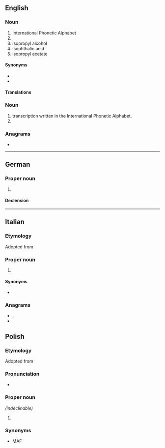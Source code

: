 ==English==

===Noun===

# International Phonetic Alphabet
# 
# isopropyl alcohol
# isophthalic acid
# isopropyl acetate

====Synonyms====
* {{sense|International Phonetic Association}} 
* {{sense|International Phonetic Alphabet}} 

====Translations====
===Noun===

# transcription written in the International Phonetic Alphabet.
# {{lb|en|beer}} 

===Anagrams===
* 

----

==German==

===Proper noun===

# 

====Declension====
----

==Italian==

===Etymology===
Adopted from  

===Proper noun===
{{it-proper noun}}

# 

====Synonyms====
* 

===Anagrams===
* , 
* 

==Polish==

===Etymology===
Adopted from  

===Pronunciation===
* 

===Proper noun===
{{pl-proper noun|f}} ''(indeclinable)''

# 

===Synonyms===
* MAF